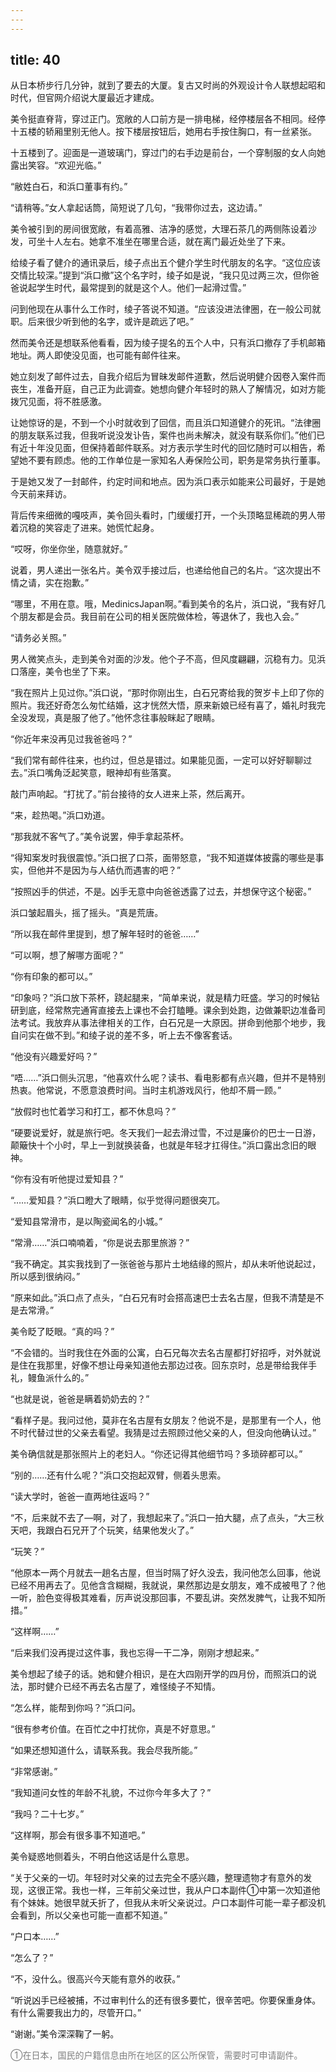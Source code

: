 ```yaml
---
---
---
```

title: 40
---

从日本桥步行几分钟，就到了要去的大厦。复古又时尚的外观设计令人联想起昭和时代，但官网介绍说大厦最近才建成。

美令挺直脊背，穿过正门。宽敞的人口前方是一排电梯，经停楼层各不相同。经停十五楼的轿厢里别无他人。按下楼层按钮后，她用右手按住胸口，有一丝紧张。

十五楼到了。迎面是一道玻璃门，穿过门的右手边是前台，一个穿制服的女人向她露出笑容。“欢迎光临。”

“敝姓白石，和浜口董事有约。”

“请稍等。”女人拿起话筒，简短说了几句，“我带你过去，这边请。”

美令被引到的房间很宽敞，有着高雅、洁净的感觉，大理石茶几的两侧陈设着沙发，可坐十人左右。她拿不准坐在哪里合适，就在离门最近处坐了下来。

给绫子看了健介的通讯录后，绫子点出五个健介学生时代朋友的名字。“这位应该交情比较深。”提到“浜口撤”这个名字时，绫子如是说，“我只见过两三次，但你爸爸说起学生时代，最常提到的就是这个人。他们一起滑过雪。”

问到他现在从事什么工作时，绫子答说不知道。“应该没进法律圈，在一般公司就职。后来很少听到他的名字，或许是疏远了吧。”

然而美令还是想联系他看看，因为绫子提名的五个人中，只有浜口撤存了手机邮箱地址。两人即使没见面，也可能有邮件往来。

她立刻发了邮件过去，自我介绍后为冒昧发邮件道歉，然后说明健介因卷入案件而丧生，准备开庭，自己正为此调查。她想向健介年轻时的熟人了解情况，如对方能拨冗见面，将不胜感激。

让她惊讶的是，不到一个小时就收到了回信，而且浜口知道健介的死讯。“法律圈的朋友联系过我，但我听说没发讣告，案件也尚未解决，就没有联系你们。”他们已有近十年没见面，但保持着邮件联系。对方表示学生时代的回忆随时可以相告，希望她不要有顾虑。他的工作单位是一家知名人寿保险公司，职务是常务执行董事。

于是她又发了一封邮件，约定时间和地点。因为浜口表示如能来公司最好，于是她今天前来拜访。

背后传来细微的嘎吱声，美令回头看时，门缓缓打开，一个头顶略显稀疏的男人带着沉稳的笑容走了进来。她慌忙起身。

“哎呀，你坐你坐，随意就好。”

说着，男人递出一张名片。美令双手接过后，也递给他自己的名片。“这次提出不情之请，实在抱歉。”

“哪里，不用在意。哦，MedinicsJapan啊。”看到美令的名片，浜口说，“我有好几个朋友都是会员。我目前在公司的相关医院做体检，等退休了，我也入会。”

“请务必关照。”

男人微笑点头，走到美令对面的沙发。他个子不高，但风度翩翩，沉稳有力。见浜口落座，美令也坐了下来。

“我在照片上见过你。”浜口说，“那时你刚出生，白石兄寄给我的贺岁卡上印了你的照片。我还好奇怎么匆忙结婚，这才恍然大悟，原来新娘已经有喜了，婚礼时我完全没发现，真是服了他了。”他怀念往事般眯起了眼睛。

“你近年来没再见过我爸爸吗？”

“我们常有邮件往来，也约过，但总是错过。如果能见面，一定可以好好聊聊过去。”浜口嘴角泛起笑意，眼神却有些落寞。

敲门声响起。“打扰了。”前台接待的女人进来上茶，然后离开。

“来，趁热喝。”浜口劝道。

“那我就不客气了。”美令说罢，伸手拿起茶杯。

“得知案发时我很震惊。”浜口抿了口茶，面带怒意，“我不知道媒体披露的哪些是事实，但他并不是因为与人结仇而遇害的吧？”

“按照凶手的供述，不是。凶手无意中向爸爸透露了过去，并想保守这个秘密。”

浜口皱起眉头，摇了摇头。“真是荒唐。

“所以我在邮件里提到，想了解年轻时的爸爸……”

“可以啊，想了解哪方面呢？”

“你有印象的都可以。”

“印象吗？”浜口放下茶杯，跷起腿来，“简单来说，就是精力旺盛。学习的时候钻研到底，经常熬完通宵直接去上课也不会打瞌睡。课余到处跑，边做兼职边准备司法考试。我放弃从事法律相关的工作，白石兄是一大原因。拼命到他那个地步，我自问实在做不到。”和绫子说的差不多，听上去不像客套话。

“他没有兴趣爱好吗？”

“唔……”浜口侧头沉思，“他喜欢什么呢？读书、看电影都有点兴趣，但并不是特别热衷。他常说，不愿意浪费时间。当时主机游戏风行，他却不屑一顾。”

“放假时也忙着学习和打工，都不休息吗？”

“硬要说爱好，就是旅行吧。冬天我们一起去滑过雪，不过是廉价的巴士一日游，颠簸快十个小时，早上一到就换装备，也就是年轻才扛得住。”浜口露出念旧的眼神。

“你有没有听他提过爱知县？”

“……爱知县？”浜口瞪大了眼睛，似乎觉得问题很突兀。

“爱知县常滑市，是以陶瓷闻名的小城。”

“常滑……”浜口喃喃着，“你是说去那里旅游？”

“我不确定。其实我找到了一张爸爸与那片土地结缘的照片，却从未听他说起过，所以感到很纳闷。”

“原来如此。”浜口点了点头，“白石兄有时会搭高速巴士去名古屋，但我不清楚是不是去常滑。”

美令眨了眨眼。“真的吗？”

“不会错的。当时我住在外面的公寓，白石兄每次去名古屋都打好招呼，对外就说是住在我那里，好像不想让母亲知道他去那边过夜。回东京时，总是带给我伴手礼，鳗鱼派什么的。”

“也就是说，爸爸是瞒着奶奶去的？”

“看样子是。我问过他，莫非在名古屋有女朋友？他说不是，是那里有一个人，他不时代替过世的父亲去看望。我猜是过去照顾过他父亲的人，但没向他确认过。”

美令确信就是那张照片上的老妇人。“你还记得其他细节吗？多琐碎都可以。”

“别的……还有什么呢？”浜口交抱起双臂，侧着头思索。

“读大学时，爸爸一直两地往返吗？”

“不，后来就不去了—啊，对了，我想起来了。”浜口一拍大腿，点了点头，“大三秋天吧，我跟白石兄开了个玩笑，结果他发火了。”

“玩笑？”

“他原本一两个月就去一趟名古屋，但当时隔了好久没去，我问他怎么回事，他说已经不用再去了。见他含含糊糊，我就说，果然那边是女朋友，难不成被甩了？他一听，脸色变得极其难看，厉声说没那回事，不要乱讲。突然发脾气，让我不知所措。”

“这样啊……”

“后来我们没再提过这件事，我也忘得一干二净，刚刚才想起来。”

美令想起了绫子的话。她和健介相识，是在大四刚开学的四月份，而照浜口的说法，那时健介已经不再去名古屋了，难怪绫子不知情。

“怎么样，能帮到你吗？”浜口问。

“很有参考价值。在百忙之中打扰你，真是不好意思。”

“如果还想知道什么，请联系我。我会尽我所能。”

“非常感谢。”

“我知道问女性的年龄不礼貌，不过你今年多大了？”

“我吗？二十七岁。”

“这样啊，那会有很多事不知道吧。”

美令疑惑地侧着头，不明白他这话是什么意思。

“关于父亲的一切。年轻时对父亲的过去完全不感兴趣，整理遗物才有意外的发现，这很正常。我也一样，三年前父亲过世，我从户口本副件①中第一次知道他有个妹妹。她很早就夭折了，但我从未听父亲说过。户口本副件可能一辈子都没机会看到，所以父亲也可能一直都不知道。”

“户口本……”

“怎么了？”

“不，没什么。很高兴今天能有意外的收获。”

“听说凶手已经被捕，不过审判什么的还有很多要忙，很辛苦吧。你要保重身体。有什么需要我出力的，尽管开口。”

“谢谢。”美令深深鞠了一躬。
<font color=gray >

①在日本，国民的户籍信息由所在地区的区公所保管，需要时可申请副件。
</font>